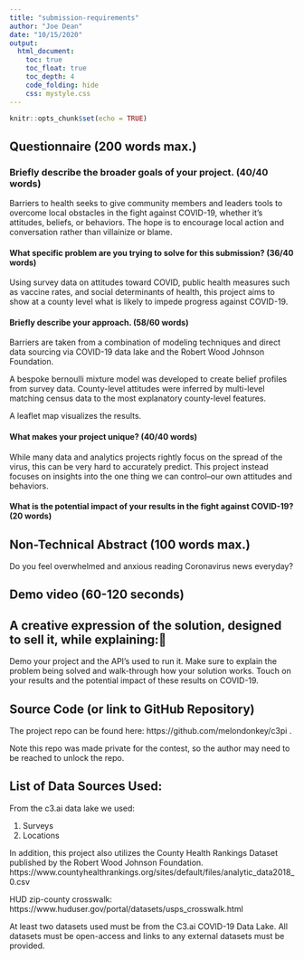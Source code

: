 ```yaml
---
title: "submission-requirements"
author: "Joe Dean"
date: "10/15/2020"
output: 
  html_document:
    toc: true
    toc_float: true
    toc_depth: 4
    code_folding: hide
    css: mystyle.css
---
```


```r
knitr::opts_chunk$set(echo = TRUE)
```

## Questionnaire (200 words max.)

### Briefly describe the broader goals of your project. (40/40 words)

Barriers to health seeks to give community members and leaders tools to overcome local obstacles in the fight against COVID-19, whether it's attitudes, beliefs, or behaviors.  The hope is to encourage local action and conversation rather than villainize or blame.  

#### What specific problem are you trying to solve for this submission? (36/40 words)

Using survey data on attitudes toward COVID, public health measures such as vaccine rates, and social determinants of health, this project aims to show at a county level what is likely to impede progress against COVID-19.

#### Briefly describe your approach. (58/60 words)

Barriers are taken from a combination of modeling techniques and direct data sourcing via COVID-19 data lake and the Robert Wood Johnson Foundation.  

A bespoke bernoulli mixture model was developed to create belief profiles from survey data.  County-level attitudes were inferred by multi-level matching census data to the most explanatory county-level features.

A leaflet map visualizes the results.  


#### What makes your project unique? (40/40 words)

While many data and analytics projects rightly focus on the spread of the virus, this can be very hard to accurately predict.  This project instead focuses on insights into the one thing we can control--our own attitudes and behaviors.   

#### What is the potential impact of your results in the fight against COVID-19? (20 words)




## Non-Technical Abstract (100 words max.)

Do you feel overwhelmed and anxious reading Coronavirus news everyday?  


## Demo video (60-120 seconds)


## A creative expression of the solution, designed to sell it, while explaining:

Demo your project and the API’s used to run it.
Make sure to explain the problem being solved and walk-through how your solution works.
Touch on your results and the potential impact of these results on COVID-19.

## Source Code (or link to GitHub Repository)

The project repo can be found here: https://github.com/melondonkey/c3pi .

Note this repo was made private for the contest, so the author may need to be reached to unlock the repo.  

## List of Data Sources Used:

From the c3.ai data lake we used:

1. Surveys
2. Locations


In addition, this project also utilizes the County Health Rankings Dataset published by the Robert Wood Johnson Foundation.  https://www.countyhealthrankings.org/sites/default/files/analytic_data2018_0.csv


HUD zip-county crosswalk: https://www.huduser.gov/portal/datasets/usps_crosswalk.html 


At least two datasets used must be from the C3.ai COVID-19 Data Lake.
All datasets must be open-access and links to any external datasets must be provided.
